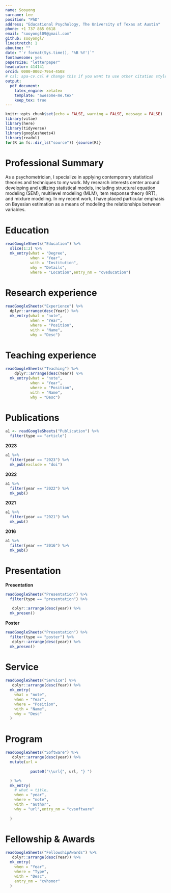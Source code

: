 ```yaml
---
name: Sooyong
surname: Lee
position: "PhD"
address: "Educational Psychology, The University of Texas at Austin"
phone: +1 737 865 0618
email: "sooyongl09@gmail.com"
github: sooyongl/
linestretch: 1
aboutme: ""
date: "`r format(Sys.time(), '%B %Y')`"
fontawesome: yes
papersize: "letterpaper"
headcolor: 414141
orcid: 0000-0002-7964-4508
# csl: apa-cv.csl # change this if you want to use other citation styles
output:
  pdf_document:
    latex_engine: xelatex
    template: "awesome-me.tex"
    keep_tex: true
---
```


```r
knitr::opts_chunk$set(echo = FALSE, warning = FALSE, message = FALSE)
library(vitae)
library(here)
library(tidyverse)
library(googlesheets4)
library(readxl)
for(R in fs::dir_ls("source")) {source(R)}
```


# Professional Summary

As a psychometrician, I specialize in applying contemporary statistical theories and techniques to my work. My research interests center around developing and utilizing statistical models, including structural equation modeling (SEM), multilevel modeling (MLM), item response theory (IRT), and mixture modeling. In my recent work, I have placed particular emphasis on Bayesian estimation as a means of modeling the relationships between variables.



# Education

```r

readGoogleSheets("Education") %>% 
  slice(1:2) %>% 
  mk_entry(what = "Degree",
           when = "Year",
           with = "Institution",
           why = "Details",
           where = "Location",entry_nm = "cveducation")

```

\vspace{0em}

# Research experience

```r
readGoogleSheets("Experience") %>% 
  dplyr::arrange(desc(Year)) %>% 
  mk_entry(what = "note",
           when = "Year",
           where = "Position",
           with = "Name",
           why = "Desc")
```

<!-- \newpage -->
\vspace{0em}

# Teaching experience

```r
readGoogleSheets("Teaching") %>% 
    dplyr::arrange(desc(Year)) %>% 
  mk_entry(what = "note",
           when = "Year",
           where = "Position",
           with = "Name",
           why = "Desc")
```

\vspace{-1em}

# Publications
```r
a1 <- readGoogleSheets("Publication") %>%
  filter(type == "article")
```


\setlength{\leftskip}{0cm}
**2023**

\setlength{\leftskip}{0.5cm}
```r
a1 %>%
  filter(year == "2023") %>%
  mk_pub(exclude = "doi")
```


\setlength{\leftskip}{0cm}
**2022**

\setlength{\leftskip}{0.5cm}
```r
a1 %>% 
  filter(year == "2022") %>% 
  mk_pub()
```

\setlength{\leftskip}{0cm}
**2021**

\setlength{\leftskip}{0.5cm}

```r
a1 %>% 
  filter(year == "2021") %>%
  mk_pub()
```


\setlength{\leftskip}{0cm}
**2016**

\setlength{\leftskip}{0.5cm}

```r
a1 %>% 
  filter(year == "2016") %>%
  mk_pub()
```


\setlength{\leftskip}{0cm}


# Presentation

\setlength{\leftskip}{0cm}
**Presentation**

\setlength{\leftskip}{0.5cm}

```r
readGoogleSheets("Presentation") %>%
  filter(type == "presentation") %>% 
  
   dplyr::arrange(desc(year)) %>% 
  mk_presen()
```

\setlength{\leftskip}{0cm}
**Poster**

\setlength{\leftskip}{0.5cm}

```r
readGoogleSheets("Presentation") %>%
  filter(type == "poster") %>% 
   dplyr::arrange(desc(year)) %>% 
  mk_presen()
```

\setlength{\leftskip}{0cm}

# Service

```r
readGoogleSheets("Service") %>%
   dplyr::arrange(desc(Year)) %>% 
  mk_entry(
    what = "note",
    when = "Year",
    where = "Position",
    with = "Name",
    why = "Desc"
  )

```

# Program

```r
readGoogleSheets("Software") %>%
   dplyr::arrange(desc(year)) %>% 
  mutate(url = 
           
           paste0("\\url{", url, "} ")

  ) %>% 
  mk_entry(
    # what = title,
    when = "year",
    where = "note",
    with = "author",
    why = "url",entry_nm = "cvsoftware"
    
  )
```

\vspace{0em}

# Fellowship & Awards

```r
readGoogleSheets("FellowshipAwards") %>%
   dplyr::arrange(desc(Year)) %>% 
  mk_entry(
    when = "Year",
    where = "Type",
    with = "Desc",
    entry_nm = "cvhonor"
  )

```




